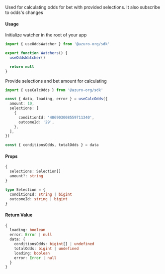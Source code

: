 Used for calculating odds for bet with provided selections. It also subscribe to odds's changes

#### Usage

Initialize watcher in the root of your app

```ts
import { useOddsWatcher } from '@azuro-org/sdk'

export function Watchers() {
  useOddsWatcher()

  return null
}
```

Provide selections and bet amount for calculating

```ts
import { useCalcOdds } from '@azuro-org/sdk'

const { data, loading, error } = useCalcOdds({
  amount: 10,
  selections: [
    {
      conditionId: '486903008559711340',
      outcomeId: '29',
    },  
  ],
})

const { conditionsOdds, totalOdds } = data
```

#### Props

```ts
{
  selections: Selection[]
  amount?: string
}
```

```ts
type Selection = {
  conditionId: string | bigint
  outcomeId: string | bigint
}
```

#### Return Value

```ts
{
  loading: boolean
  error: Error | null
  data: {
    conditionsOdds: bigint[] | undefined
    totalOdds: bigint | undefined
    loading: boolean
    error: Error | null
  }
}
```
